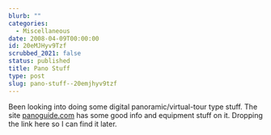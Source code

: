 ```yaml
---
blurb: ""
categories:
  - Miscellaneous
date: 2008-04-09T00:00:00
id: 20eMJHyv9Tzf
scrubbed_2021: false
status: published
title: Pano Stuff
type: post
slug: pano-stuff--20emjhyv9tzf
---
```


Been looking into doing some digital panoramic/virtual-tour type
stuff. The site [panoguide.com](http://www.panoguide.com/howto/)
has some good info and equipment stuff on it. Dropping the link
here so I can find it later.